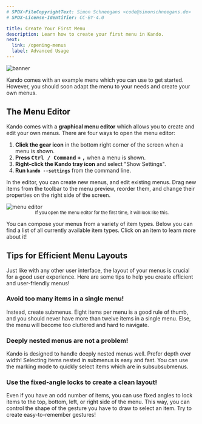 ```yaml
---
# SPDX-FileCopyrightText: Simon Schneegans <code@simonschneegans.de>
# SPDX-License-Identifier: CC-BY-4.0

title: Create Your First Menu
description: Learn how to create your first menu in Kando.
next:
  link: /opening-menus
  label: Advanced Usage
---
```




![banner](../../assets/banners/banner01.png)

<Intro>
Kando comes with an example menu which you can use to get started.
However, you should soon adapt the menu to your needs and create your own menus.
</Intro>

## <Icon name="solar:settings-bold-duotone" class="inline-icon" /> The Menu Editor

Kando comes with a **graphical menu editor** which allows you to create and edit your own menus.
There are four ways to open the menu editor:

1. **Click the gear icon** in the bottom right corner of the screen when a menu is shown.
2. **Press <kbd>Ctrl / Command</kbd> + <kbd>,</kbd>** when a menu is shown.
2. **Right-click the Kando tray icon** and select "Show Settings".
3. **Run `kando --settings`** from the command line.

In the editor, you can create new menus, and edit existing menus.
Drag new items from the toolbar to the menu preview, reorder them, and change their properties on the right side of the screen.

<Image src={editor} alt="menu editor" class="shadow"/>
<center><sup>If you open the menu editor for the first time, it will look like this.</sup></center>

You can compose your menus from a variety of item types.
Below you can find a list of all currently available item types.
Click on an item to learn more about it!

<LinkCard title="Submenu" description='Use this to create nested menus.' href="/item-submenu"/>
<LinkCard title="Run Command" description='Can be used to open applications or run shell commands.' href="/item-run-command"/>
<LinkCard title="Open File" description='Can be used to open files, websites, and more.' href="/item-file"/>
<LinkCard title="Simulate Hotkey" description='Simulates a simple keyboard shortcut.' href="/item-simulate-hotkey"/>
<LinkCard title="Execute Macro" description='Simulates a complex sequence of keyboard shortcuts.' href="/item-execute-macro"/>
<LinkCard title="Paste Text" description='Paste a given text into the focused application.' href="/item-paste-text"/>
<LinkCard title="Open URI" description='Use this to open files, websites, and more.' href="/item-open-uri"/>
<LinkCard title="Redirect to another Menu" description='Use this as a link to another menu.' href="/item-redirect"/>
<LinkCard title="Open Settings" description="Opens Kando's settings dialog." href="/item-settings"/>

## Tips for Efficient Menu Layouts

Just like with any other user interface, the layout of your menus is crucial for a good user experience.
Here are some tips to help you create efficient and user-friendly menus!

### Avoid too many items in a single menu!

Instead, create submenus. Eight items per menu is a good rule of thumb, and you should never have more than twelve items in a single menu.
Else, the menu will become too cluttered and hard to navigate.

### Deeply nested menus are not a problem!

Kando is designed to handle deeply nested menus well.
Prefer depth over width!
Selecting items nested in submenus is easy and fast.
You can use the marking mode to quickly select items which are in subsubsubmenus.

### Use the fixed-angle locks to create a clean layout!

Even if you have an odd number of items, you can use fixed angles to lock items to the top, bottom, left, or right side of the menu.
This way, you can control the shape of the gesture you have to draw to select an item.
Try to create easy-to-remember gestures!


